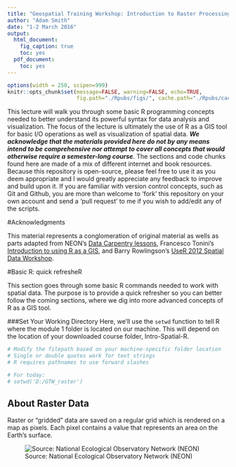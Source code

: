 ```yaml
---
title: "Geospatial Training Workshop: Introduction to Raster Processing in R"
author: "Adam Smith"
date: "1-2 March 2016"
output:
  html_document:
    fig_caption: true
    toc: yes
  pdf_document:
    toc: yes
---
```


```r
options(width = 250, scipen=999)
knitr::opts_chunk$set(message=FALSE, warning=FALSE, echo=TRUE,
                      fig.path="./Rpubs/figs/", cache.path="./Rpubs/cache/")
```

This lecture will walk you through some basic R programming concepts needed to better understand its powerful syntax for data analysis and visualization. The focus of the lecture is ultimately the use of R as a GIS tool for basic I/O operations as well as visualization of spatial data. __*We acknowledge that the materials provided here do not by any means intend to be comprehensive nor attempt to cover all concepts that would otherwise require a semester-long course*__. The sections and code chunks found here are made of a mix of different internet and book resources. Because this repository is open-source, please feel free to use it as you deem appropriate and I would greatly appreciate any feedback to improve and build upon it. If you are familiar with version control concepts, such as Git and Github, you are more than welcome to 'fork' this repository on your own account and send a 'pull request' to me if you wish to add/edit any of the scripts.

#Acknowledgments

This material represents a conglomeration of original material as wells as parts adapted from NEON's [Data Carpentry lessons](http://data-lessons.github.io/NEON-R-Spatial-Raster/), Francesco Tonini's [Introduction to using R as a GIS](https://github.com/f-tonini/GIS610_SpatialR), and Barry Rowlingson's [UseR 2012 Spatial Data Workshop](http://www.maths.lancs.ac.uk/~rowlings/Teaching/UseR2012/). 

#Basic R: quick refresheR 

This section goes through some basic R commands needed to work with spatial data.  The purpose is to provide a quick refresher so you can better follow the coming sections, where we dig into more advanced concepts of R as a GIS tool.

###Set Your Working Directory
Here, we'll use the `setwd` function to tell R where the module 1 folder is located on our machine. This will depend on the location of your downloaded course folder, Intro-Spatial-R.

```r
# Modify the filepath based on your machine-specific folder location
# Single or double quotes work for text strings
# R requires pathnames to use forward slashes

# For today:
# setwd('D:/GTW_raster')
```

## About Raster Data
Raster or "gridded" data are saved on a regular grid which is rendered on a map
as pixels. Each pixel contains a value that represents an area on the Earth's 
surface.

![Source: National Ecological Observatory Network (NEON)](./images/raster_concept.png)
